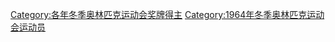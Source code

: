 {{CatPair|1960年冬季奧林匹克運動會獎牌得主|1968年冬季奧林匹克運動會獎牌得主}}

[[Category:各年冬季奥林匹克运动会奖牌得主|Category:各年冬季奥林匹克运动会奖牌得主]]
[[Category:1964年冬季奥林匹克运动会运动员|Category:1964年冬季奥林匹克运动会运动员]]